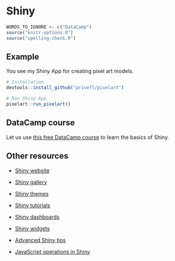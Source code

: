 # Shiny

```r
WORDS_TO_IGNORE <- c("DataCamp")
source("knitr-options.R")
source("spelling-check.R")
```

## Example

You see my Shiny App for creating pixel art models.

```r
# Installation
devtools::install_github("privefl/pixelart")

# Run Shiny App
pixelart::run_pixelart()
```

## DataCamp course

Let us use [this free DataCamp course](https://www.datacamp.com/courses/building-web-applications-in-r-with-shiny) to learn the basics of Shiny.

## Other resources

- [Shiny website](http://shiny.rstudio.com/)

- [Shiny gallery](https://shiny.rstudio.com/gallery/)

- [Shiny themes](http://rstudio.github.io/shinythemes/)

- [Shiny tutorials](http://shiny.rstudio.com/tutorial/)

- [Shiny dashboards](http://rstudio.github.io/shinydashboard/)

- [Shiny widgets](https://dreamrs.github.io/shinyWidgets/index.html)

- [Advanced Shiny tips](https://deanattali.com/blog/advanced-shiny-tips/)

- [JavaScript operations in Shiny](https://deanattali.com/shinyjs/)
